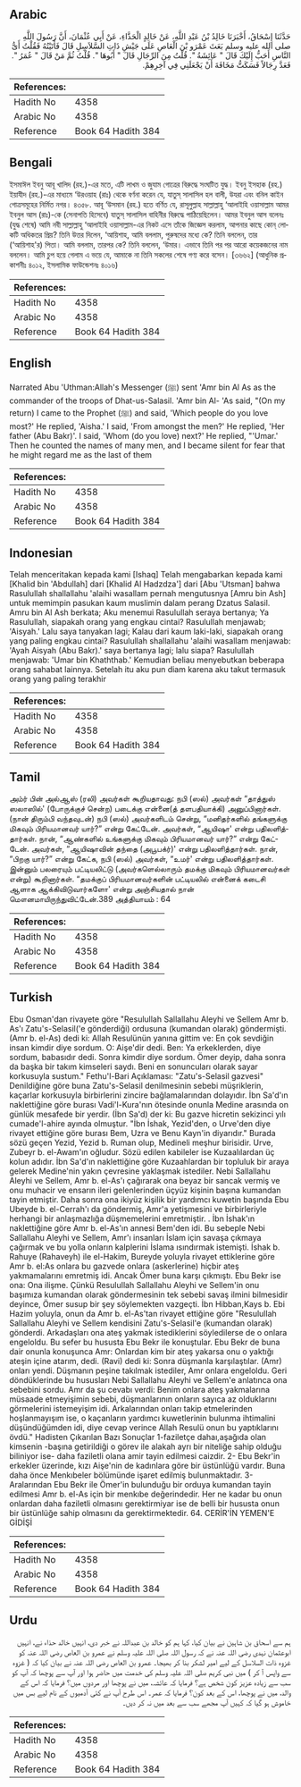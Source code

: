## Arabic

<div dir="rtl" lang="ar" style={{fontSize:'larger',backgroundColor:'#f8f9fa',padding:20}}>حَدَّثَنَا إِسْحَاقُ، أَخْبَرَنَا خَالِدُ بْنُ عَبْدِ اللَّهِ، عَنْ خَالِدٍ الْحَذَّاءِ، عَنْ أَبِي عُثْمَانَ، أَنَّ رَسُولَ اللَّهِ صلى الله عليه وسلم بَعَثَ عَمْرَو بْنَ الْعَاصِ عَلَى جَيْشِ ذَاتِ السَّلاَسِلِ قَالَ فَأَتَيْتُهُ فَقُلْتُ أَىُّ النَّاسِ أَحَبُّ إِلَيْكَ قَالَ ‏"‏ عَائِشَةُ ‏"‏‏.‏ قُلْتُ مِنَ الرِّجَالِ قَالَ ‏"‏ أَبُوهَا ‏"‏‏.‏ قُلْتُ ثُمَّ مَنْ قَالَ ‏"‏ عُمَرُ ‏"‏‏.‏ فَعَدَّ رِجَالاً فَسَكَتُّ مَخَافَةَ أَنْ يَجْعَلَنِي فِي آخِرِهِمْ‏.‏</div><div style={{backgroundColor:'#f8f9fa',padding:20, marginBottom: 10}}><table>
        <thead>
          <tr>
            <th>References:</th>
            <th></th>
          </tr>
        </thead>
        <tbody><tr><td>Hadith No</td><td>4358</td></tr><tr><td>Arabic No</td><td>4358</td></tr><tr><td>Reference</td><td>Book 64 Hadith 384</td></tr></tbody></table></div>

## Bengali

<div dir="ltr" lang="bn" style={{fontSize:'larger',backgroundColor:'#f8f9fa',padding:20}}>ইসমাঈল ইবনু আবূ খালিদ (রহ.)-এর মতে, এটি লাখম ও জুযাম গোত্রের বিরুদ্ধে সংঘটিত যুদ্ধ। ইবনু ইসহাক (রহ.) ইয়াযীদ (রহ.)-এর মাধ্যমে ‘উরওয়াহ (রাঃ) থেকে বর্ণনা করেন যে, যাতুস্ সালাসিল হল বালী, উযরা এবং বনিল কাইন গোত্রসমূহের নির্মিত নগর। ৪৩৫৮. আবূ ‘উসমান (রহ.) হতে বর্ণিত যে, রাসূলুল্লাহ সাল্লাল্লাহু ‘আলাইহি ওয়াসাল্লাম আমর ইবনুল আস (রাঃ)-কে (সেনাপতি হিসেবে) যাতুস্ সালাসিল বাহিনীর বিরুদ্ধে পাঠিয়েছিলেন। আমর ইবনুল আস বলেনঃ (যুদ্ধ শেষে) আমি নবী সাল্লাল্লাহু ‘আলাইহি ওয়াসাল্লাম-এর নিকট এসে তাঁকে জিজ্ঞেস করলাম, আপনার কাছে কোন্ লোকটি অধিকতর প্রিয়? তিনি উত্তর দিলেন, ‘আয়িশাহ, আমি বললাম, পুরুষদের মধ্যে কে? তিনি বললেন, তার (‘আয়িশাহ'র) পিতা। আমি বললাম, তারপর কে? তিনি বললেন, ‘উমার। এভাবে তিনি পর পর আরো কয়েকজনের নাম বললেন। আমি চুপ হয়ে গেলাম এ ভয়ে যে, আমাকে না তিনি সকলের শেষে গণ্য করে বসেন। [৩৬৬২] (আধুনিক প্রকাশনীঃ ৪০১২, ইসলামিক ফাউন্ডেশনঃ ৪০১৬)</div><div style={{backgroundColor:'#f8f9fa',padding:20, marginBottom: 10}}><table>
        <thead>
          <tr>
            <th>References:</th>
            <th></th>
          </tr>
        </thead>
        <tbody><tr><td>Hadith No</td><td>4358</td></tr><tr><td>Arabic No</td><td>4358</td></tr><tr><td>Reference</td><td>Book 64 Hadith 384</td></tr></tbody></table></div>

## English

<div dir="ltr" lang="en" style={{fontSize:'larger',backgroundColor:'#f8f9fa',padding:20}}>Narrated Abu 'Uthman:Allah's Messenger (ﷺ) sent 'Amr bin Al As as the commander of the troops of Dhat-us-Salasil. 'Amr bin Al- 'As said, "(On my return) I came to the Prophet (ﷺ) and said, 'Which people do you love most?' He replied, 'Aisha.' I said, 'From amongst the men?' He replied, 'Her father (Abu Bakr)'. I said, 'Whom (do you love) next?' He replied, "'Umar.' Then he counted the names of many men, and I became silent for fear that he might regard me as the last of them</div><div style={{backgroundColor:'#f8f9fa',padding:20, marginBottom: 10}}><table>
        <thead>
          <tr>
            <th>References:</th>
            <th></th>
          </tr>
        </thead>
        <tbody><tr><td>Hadith No</td><td>4358</td></tr><tr><td>Arabic No</td><td>4358</td></tr><tr><td>Reference</td><td>Book 64 Hadith 384</td></tr></tbody></table></div>

## Indonesian

<div dir="ltr" lang="id" style={{fontSize:'larger',backgroundColor:'#f8f9fa',padding:20}}>Telah menceritakan kepada kami [Ishaq] Telah mengabarkan kepada kami [Khalid bin 'Abdullah] dari [Khalid Al Hadzdza'] dari [Abu 'Utsman] bahwa Rasulullah shallallahu 'alaihi wasallam pernah mengutusnya [Amru bin Ash] untuk memimpin pasukan kaum muslimin dalam perang Dzatus Salasil. Amru bin Al Ash berkata; Aku menemui Rasulullah seraya bertanya; Ya Rasulullah, siapakah orang yang engkau cintai? Rasulullah menjawab; 'Aisyah.' Lalu saya tanyakan lagi; Kalau dari kaum laki-laki, siapakah orang yang paling engkau cintai? Rasulullah shallallahu 'alaihi wasallam menjawab: 'Ayah Aisyah (Abu Bakr).' saya bertanya lagi; lalu siapa? Rasulullah menjawab: 'Umar bin Khaththab.' Kemudian beliau menyebutkan beberapa orang sahabat lainnya. Setelah itu aku pun diam karena aku takut termasuk orang yang paling terakhir</div><div style={{backgroundColor:'#f8f9fa',padding:20, marginBottom: 10}}><table>
        <thead>
          <tr>
            <th>References:</th>
            <th></th>
          </tr>
        </thead>
        <tbody><tr><td>Hadith No</td><td>4358</td></tr><tr><td>Arabic No</td><td>4358</td></tr><tr><td>Reference</td><td>Book 64 Hadith 384</td></tr></tbody></table></div>

## Tamil

<div dir="ltr" lang="ta" style={{fontSize:'larger',backgroundColor:'#f8f9fa',padding:20}}>அம்ர் பின் அல்ஆஸ் (ரலி) அவர்கள் கூறியதாவது: நபி (ஸல்) அவர்கள் “தாத்துஸ் ஸலாஸில்' (போருக்குச் சென்ற) படைக்கு என்னை(த் தளபதியாக்கி) அனுப்பினார்கள். (நான் திரும்பி வந்தவுடன்) நபி (ஸல்) அவர்களிடம் சென்று, “மனிதர்களில் தங்களுக்கு மிகவும் பிரியமானவர் யார்?” என்று கேட்டேன். அவர்கள், “ஆயிஷா' என்று பதிலளித்தார்கள். நான், “ஆண்களில் உங்களுக்கு மிகவும் பிரியமானவர் யார்?” என்று கேட்டேன். அவர்கள், “ஆயிஷாவின் தந்தை (அபூபக்ர்)' என்று பதிலளித்தார்கள். நான், “பிறகு யார்?” என்று கேட்க, நபி (ஸல்) அவர்கள், “உமர்' என்று பதிலளித்தார்கள். இன்னும் பலரையும் பட்டியலிட்டு (அவர்களெல்லாரும் தமக்கு மிகவும் பிரியமானவர்கள் என்று) கூறினார்கள். “தமக்குப் பிரியமானவர்களின் பட்டியலில் என்னைக் கடைசி ஆளாக ஆக்கிவிடுவார்களோ' என்று அஞ்சியதால் நான் மௌனமாயிருந்துவிட்டேன்.389 அத்தியாயம் : 64</div><div style={{backgroundColor:'#f8f9fa',padding:20, marginBottom: 10}}><table>
        <thead>
          <tr>
            <th>References:</th>
            <th></th>
          </tr>
        </thead>
        <tbody><tr><td>Hadith No</td><td>4358</td></tr><tr><td>Arabic No</td><td>4358</td></tr><tr><td>Reference</td><td>Book 64 Hadith 384</td></tr></tbody></table></div>

## Turkish

<div dir="ltr" lang="tr" style={{fontSize:'larger',backgroundColor:'#f8f9fa',padding:20}}>Ebu Osman'dan rivayete göre "Resulullah Sallallahu Aleyhi ve Sellem Amr b. As'ı Zatu's-Selasil('e gönderdiği) ordusuna (kumandan olarak) göndermişti. (Amr b. el-As) dedi ki: Allah Resulünün yanına gittim ve: En çok sevdiğin insan kimdir diye sordum. O: Aişe'dir dedi. Ben: Ya erkeklerden, diye sordum, babasıdır dedi. Sonra kimdir diye sordum. Ömer deyip, daha sonra da başka bir takım kimseleri saydı. Beni en sonuncuları olarak sayar korkusuyla sustum." Fethu'l-Bari Açıklaması: "Zatu's-Selasil gazvesi" Denildiğine göre buna Zatu's-Selasil denilmesinin sebebi müşriklerin, kaçarlar korkusuyla birbirlerini zincire bağlamalarından dolayıdır. İbn Sa'd'ın naklettiğine göre burası Vadi'l-Kura'nın ötesinde onunla Medine arasında on günlük mesafede bir yerdir. (İbn Sa'd) der ki: Bu gazve hicretin sekizinci yılı cumade'l-ahire ayında olmuştur. "İbn İshak, Yezid'den, o Urve'den diye rivayet ettiğine göre burası Bem, Uzra ve Benu Kayn'in diyarıdır." Burada sözü geçen Yezid, Yezid b. Ruman olup, Medineli meşhur birisidir. Urve, Zubeyr b. el-Awam'ın oğludur. Sözü edilen kabileler ise Kuzaalılardan üç kolun adıdır. İbn Sa'd'ın naklettiğine göre Kuzaahlardan bir topluluk bir araya gelerek Medine'nin yakın çevresine yaklaşmak istediler. Nebi Sallallahu Aleyhi ve Sellem, Amr b. el-As'ı çağırarak ona beyaz bir sancak vermiş ve onu muhacir ve ensarın ileri gelenlerinden üçyüz kişinin başına kumandan tayin etmiştir. Daha sonra ona ikiyüz kişilik bir yardımcı kuwetin başında Ebu Ubeyde b. el-Cerrah'ı da göndermiş, Amr'a yetişmesini ve birbirleriyle herhangi bir anlaşmazlığa düşmemelerini emretmiştir. . İbn İshak'ın naklettiğine göre Amr b. el-As'ın annesi Bem'den idi. Bu sebeple Nebi Sallallahu Aleyhi ve Sellem, Amr'ı insanları İslam için savaşa çıkmaya çağırmak ve bu yolla onların kalplerini İslama ısındırmak istemişti. İshak b. Rahuye (Rahaveyh) ile el-Hakim, Bureyde yoluyla rivayet ettiklerine göre Amr b. el:As onlara bu gazvede onlara (askerlerine) hiçbir ateş yakmamalarını emretmiş idi. Ancak Ömer buna karşı çıkmıştı. Ebu Bekr ise ona: Ona ilişme. Çünkü ResuluIlah Sallallahu Aleyhi ve Sellem'in onu başımıza kumandan olarak göndermesinin tek sebebi savaş ilmini bilmesidir deyince, Ömer susup bir şey söylemekten vazgeçti. İbn Hibban,Kays b. Ebi Hazim yoluyla, onun da Amr b. el-As'tan rivayet ettiğine göre "Resulullah Sallallahu Aleyhi ve Sellem kendisini Zatu's-Selasil'e (kumandan olarak) gönderdi. Arkadaşları ona ateş yakmak istediklerini söyledilerse de o onlara engeloldu. Bu sefer bu hususta Ebu Bekr ile konuştular. Ebu Bekr de buna dair onunla konuşunca Amr: Onlardan kim bir ateş yakarsa onu o yaktığı ateşin içine atarım, dedi. (Ravi) dedi ki: Sonra düşmanla karşılaştılar. (Amr) onları yendi. Düşmanın peşine takılmak istediler, Amr onlara engeloldu. Geri döndüklerinde bu hususları Nebi Sallallahu Aleyhi ve Sellem'e anlatınca ona sebebini sordu. Amr da şu cevabı verdi: Benim onlara ateş yakmalarına müsaade etmeyişimin sebebi, düşmanlarının onların sayıca az olduklarını görmelerini istemeyişim idi. Arkalarından onları takip etmelerinden hoşlanmayışım ise, o kaçanların yardımcı kuwetlerinin bulunma ihtimalini düşündüğümden idi, diye cevap verince Allah Resulü onun bu yaptıklarını övdü." Hadisten Çıkarılan Bazı Sonuçlar 1-faziletçe dahaı,aşağıda olan kimsenin -başına getirildiği o görev ile alakah ayrı bir niteliğe sahip olduğu biliniyor ise- daha faziletli olana amir tayin edilmesi caizdir. 2- Ebu Bekr'in erkekler üzerinde, kızı Aişe'nin de kadınlara göre bir üstünlüğü vardır. Buna daha önce Menkıbeler bölümünde işaret edilmiş bulunmaktadır. 3- Aralarından Ebu Bekr ile Ömer'in bulunduğu bir orduya kumandan tayin edilmesi Amr b. el-As için bir menkıbe değerindedir. Her ne kadar bu onun onlardan daha faziletli olmasını gerektirmiyar ise de belli bir hususta onun bir üstünlüğe sahip olmasını da gerektirmektedir. 64. CERİR'İN YEMEN'E GİDİŞİ</div><div style={{backgroundColor:'#f8f9fa',padding:20, marginBottom: 10}}><table>
        <thead>
          <tr>
            <th>References:</th>
            <th></th>
          </tr>
        </thead>
        <tbody><tr><td>Hadith No</td><td>4358</td></tr><tr><td>Arabic No</td><td>4358</td></tr><tr><td>Reference</td><td>Book 64 Hadith 384</td></tr></tbody></table></div>

## Urdu

<div dir="rtl" lang="ur" style={{fontSize:'larger',backgroundColor:'#f8f9fa',padding:20}}>ہم سے اسحاق بن شاہین نے بیان کیا، کہا ہم کو خالد بن عبداللہ نے خبر دی، انہیں خالد حذاء نے، انہیں ابوعثمان نہدی رضی اللہ عنہ نے کہ رسول اللہ صلی اللہ علیہ وسلم نے عمرو بن العاص رضی اللہ عنہ کو غزوہ ذات السلاسل کے لیے امیر لشکر بنا کر بھیجا۔ عمرو بن العاص رضی اللہ عنہ نے بیان کیا کہ ( غزوہ سے واپس آ کر ) میں نبی کریم صلی اللہ علیہ وسلم کی خدمت میں حاضر ہوا اور آپ سے پوچھا کہ آپ کو سب سے زیادہ عزیز کون شخص ہے؟ فرمایا کہ عائشہ، میں نے پوچھا اور مردوں میں؟ فرمایا کہ اس کے والد، میں نے پوچھا، اس کے بعد کون؟ فرمایا کہ عمر۔ اس طرح آپ نے کئی آدمیوں کے نام لیے بس میں خاموش ہو گیا کہ کہیں آپ مجھے سب سے بعد میں نہ کر دیں۔</div><div style={{backgroundColor:'#f8f9fa',padding:20, marginBottom: 10}}><table>
        <thead>
          <tr>
            <th>References:</th>
            <th></th>
          </tr>
        </thead>
        <tbody><tr><td>Hadith No</td><td>4358</td></tr><tr><td>Arabic No</td><td>4358</td></tr><tr><td>Reference</td><td>Book 64 Hadith 384</td></tr></tbody></table></div>